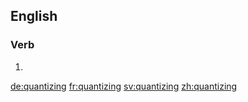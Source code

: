 ==English==

===Verb===
{{head|en}}

# {{present participle of|quantize}}

[[de:quantizing]]
[[fr:quantizing]]
[[sv:quantizing]]
[[zh:quantizing]]